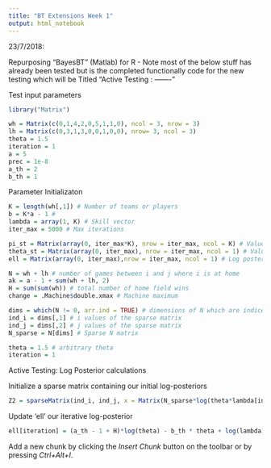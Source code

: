 ```yaml
---
title: "BT Extensions Week 1"
output: html_notebook
---
```


23/7/2018:

Repurposing "BayesBT" (Matlab) for R
 - Note most of the below stuff has already been tested but is the completed functionally code for the new testing which will be Titled "Active Testing : -------"

Test input parameters

```r
library("Matrix")

wh = Matrix(c(0,1,4,2,0,5,1,1,0), ncol = 3, nrow = 3)
lh = Matrix(c(0,3,1,3,0,0,1,0,0), nrow= 3, ncol = 3)
theta = 1.5
iteration = 1
a = 5
prec = 1e-8
a_th = 2
b_th = 1

```

Parameter Initializaton

```r

K = length(wh[,1]) # Number of teams or players
b = K*a - 1 # 
lambda = array(1, K) # Skill vector
iter_max = 5000 # Max iterations

pi_st = Matrix(array(0, iter_max*K), nrow = iter_max, ncol = K) # Values of the normalized skills at each iteration
theta_st = Matrix(array(0, iter_max), nrow = iter_max, ncol = 1) # Values of home ground advantage at each iteration
ell = Matrix(array(0, iter_max),nrow = iter_max, ncol = 1) # Log posterior at each iteration

N = wh + lh # number of games between i and j where i is at home
ak = a - 1 + sum(wh + lh, 2)
H = sum(sum(wh)) # total number of home field wins
change = .Machine$double.xmax # Machine maximum

dims = which(N != 0, arr.ind = TRUE) # dimensions of N which are indices
ind_i = dims[,1] # i values of the sparse matrix
ind_j = dims[,2] # j values of the sparse matrix
N_sparse = N[dims] # Sparse N matrix

theta = 1.5 # arbitrary theta
iteration = 1
```

Active Testing: Log Posterior calculations

Initialize a sparse matrix containing our initial log-posteriors
```r

Z2 = sparseMatrix(ind_i, ind_j, x = Matrix(N_sparse*log(theta*lambda[ind_i] + lambda[ind_j]))) 

```

Update 'ell' our iterative log-posterior

```r

ell[iteration] = (a_th - 1 + H)*log(theta) - b_th * theta + log(lambda) * (a-1 + sum(wh + lh, 2)) - b * sum(lambda) - sum(sum(Z2))

```




Add a new chunk by clicking the *Insert Chunk* button on the toolbar or by pressing *Ctrl+Alt+I*.

